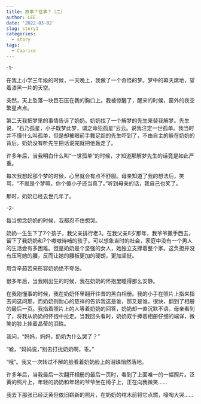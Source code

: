 ```yaml
---
title: 故事？往事？（二）
author: LEE
date: '2022-03-02'
slug: story1
categories:
  - story
tags:
  - Caprice
---
```


-1-

在我上小学三年级的时候，一天晚上，我做了一个奇怪的梦。梦中的幕天席地，望着漆黑一片的天空。

突然，天上坠落一块巨石压在我的胸口上。我被惊醒了，醒来的时候，窗外的夜空繁星点点。

第二天我把梦里的事情告诉了奶奶。奶奶找了一个解梦的先生来替我解梦。先生说，“石乃孤星，小子既梦此梦，谓之命犯孤星”云云。说我注定一世孤单。我当时并不懂什么叫孤单，但是却被眼前手舞足蹈的先生吓到了，不由自主的躲在奶奶的背后。奶奶没有听先生把话说完就把他轰走了。

许多年后，当我明白什么叫“一世孤单”的时候，才知道那解梦先生的话竟是如此严重。

每次我想起那个梦的时候，心里就会有点不舒服。母亲知道了我的想法后，笑骂，“不就是个梦嘛，你个傻小子还当真了。”听到母亲的话，我自己也笑了。

那时，奶奶已经去世几年了。

-2-

每当想念奶奶的时候，我都忍不住想哭。

奶奶一生生下了7个孩子，我父亲排行老3。在我父亲8岁那年，我爷爷撒手西去，留下了我奶奶和7个嗷嗷待哺的孩子。可以想象当时的社会，家庭中没有一个男人的生活会有多困难。但是奶奶是个坚强的女人，她独立支撑着整个家。这负担并没有压弯她的腰，反而让她的腰板更加的硬朗，更加坚挺。

用含辛茹苦来形容奶奶绝不夸张。

很多年后，当我刚出生的时候，我在奶奶的怀抱里睡得那么安静。

在我刚懂事的时候，我在奶奶怀里翻开往昔的黑白相册。我的小手在照片上指来指去问这问那，而奶奶则耐心的慈祥的告诉我这是谁，那又是谁。很快，翻到了相册的最后一页。我指着照片上的人等着奶奶的回答，奶奶却一直沉默不语。母亲看到了，将我从奶奶的怀抱中拉走。当我回头看时，奶奶双手捧着相册仔细的端详，微笑的脸上挂着晶莹的泪珠。

我问，“妈妈，妈妈，奶奶为什么哭了？”

“嘘，“妈妈说，”别去打扰奶奶啊，乖。”

“哦”。我又一次转过不解的脸看着奶奶脸上的泪珠悄然落地。

许多年后，当我最后一次翻开相册的最后一页时，看到了上面唯一的一幅照片。泛黄的照片上，年轻的奶奶和年轻的爷爷坐在椅子上，正在向我微笑……

我去下那张已经泛黄但依旧崭新的照片，在奶奶的棺木前将它点燃，嚎啕大哭……